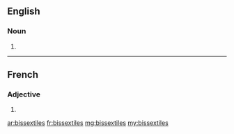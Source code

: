 ==English==

===Noun===
{{head|en}}

# {{plural of|bissextile}}

----

==French==

===Adjective===
{{fr-adj-form}}

# {{form of|feminine plural|bissextil|lang=fr}}

[[ar:bissextiles]]
[[fr:bissextiles]]
[[mg:bissextiles]]
[[my:bissextiles]]